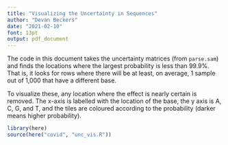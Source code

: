 ```yaml
---
title: "Visualizing the Uncertainty in Sequences"
author: "Devan Beckers"
date: "2021-02-10"
font: 13pt
output: pdf_document
---
```


The code in this document takes the uncertainty matrices (from `parse.sam`) and finds the locations where the largest probability is less than 99.9%. That is, it looks for rows where there will be at least, on average, 1 sample out of 1,000 that have a different base.

To visualize these, any location where the effect is nearly certain is removed. The x-axis is labelled with the location of the base, the y axis is A, C, G, and T, and the tiles are coloured according to the probability (darker means higher probability). 

```r
library(here)
source(here("covid", "unc_vis.R"))
```